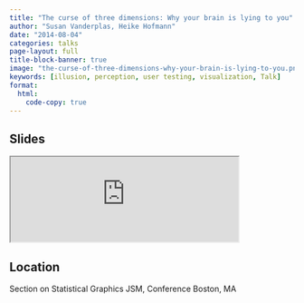 ```yaml
---
title: "The curse of three dimensions: Why your brain is lying to you"
author: "Susan Vanderplas, Heike Hofmann"
date: "2014-08-04"
categories: talks
page-layout: full
title-block-banner: true
image: "the-curse-of-three-dimensions-why-your-brain-is-lying-to-you.png"
keywords: [illusion, perception, user testing, visualization, Talk]
format:
  html:
    code-copy: true
---
```

 
## Slides

<iframe src='https://srvanderplas.github.io/Presentation-Archive/JSM2014/WhyYourBrainIsLyingToYou/JSM2014.html#/' height='auto' width='80%'>
                        </iframe>
## Location
Section on Statistical Graphics
JSM, Conference
Boston, MA
